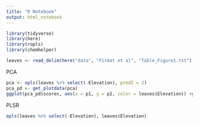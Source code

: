 ```yaml
---
title: "R Notebook"
output: html_notebook
---
```

```r
library(tidyverse)
library(here)
library(ropls)
library(chemhelper)
```

```r
leaves <- read_delim(here("data", "Firmat et al", "Table_Figure1.txt"), " ")
```
PCA
```r
pca <- opls(leaves %>% select(-Elevation), predI = 2)
pca_pd <- get_plotdata(pca)
ggplot(pca_pd$scores, aes(x = p1, y = p2, color = leaves$Elevation)) +geom_point()
```


PLSR
```r
opls(leaves %>% select(-Elevation), leaves$Elevation)
```

